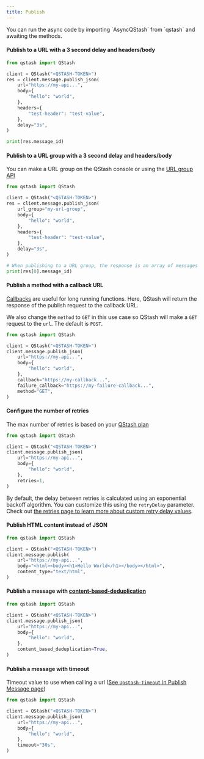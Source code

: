 ```yaml
---
title: Publish
---
```


<Info>
  You can run the async code by importing `AsyncQStash` from `qstash`
  and awaiting the methods.
</Info>

#### Publish to a URL with a 3 second delay and headers/body

```python
from qstash import QStash

client = QStash("<QSTASH-TOKEN>")
res = client.message.publish_json(
    url="https://my-api...",
    body={
        "hello": "world",
    },
    headers={
        "test-header": "test-value",
    },
    delay="3s",
)

print(res.message_id)
```

#### Publish to a URL group with a 3 second delay and headers/body

You can make a URL group on the QStash console or using the [URL group API](/qstash/sdks/py/examples/url-groups)

```python
from qstash import QStash

client = QStash("<QSTASH-TOKEN>")
res = client.message.publish_json(
    url_group="my-url-group",
    body={
        "hello": "world",
    },
    headers={
        "test-header": "test-value",
    },
    delay="3s",
)

# When publishing to a URL group, the response is an array of messages for each URL in the group
print(res[0].message_id)
```

#### Publish a method with a callback URL

[Callbacks](/qstash/features/callbacks) are useful for long running functions. Here, QStash will return the response
of the publish request to the callback URL.

We also change the `method` to `GET` in this use case so QStash will make a `GET` request to the `url`. The default
is `POST`.

```python
from qstash import QStash

client = QStash("<QSTASH-TOKEN>")
client.message.publish_json(
    url="https://my-api...",
    body={
        "hello": "world",
    },
    callback="https://my-callback...",
    failure_callback="https://my-failure-callback...",
    method="GET",
)
```

#### Configure the number of retries

The max number of retries is based on your [QStash plan](https://upstash.com/pricing/qstash)

```python
from qstash import QStash

client = QStash("<QSTASH-TOKEN>")
client.message.publish_json(
    url="https://my-api...",
    body={
        "hello": "world",
    },
    retries=1,
)
```

By default, the delay between retries is calculated using an exponential backoff algorithm. You can customize this using the `retryDelay` parameter. Check out [the retries page to learn more about custom retry delay values](/qstash/features/retry#custom-retry-delay).

#### Publish HTML content instead of JSON

```python
from qstash import QStash

client = QStash("<QSTASH-TOKEN>")
client.message.publish(
    url="https://my-api...",
    body="<html><body><h1>Hello World</h1></body></html>",
    content_type="text/html",
)
```

#### Publish a message with [content-based-deduplication](/qstash/features/deduplication)

```python
from qstash import QStash

client = QStash("<QSTASH-TOKEN>")
client.message.publish_json(
    url="https://my-api...",
    body={
        "hello": "world",
    },
    content_based_deduplication=True,
)
```

#### Publish a message with timeout

Timeout value to use when calling a url ([See `Upstash-Timeout` in Publish Message page](/qstash/api/publish#request))

```python
from qstash import QStash

client = QStash("<QSTASH-TOKEN>")
client.message.publish_json(
    url="https://my-api...",
    body={
        "hello": "world",
    },
    timeout="30s",
)
```